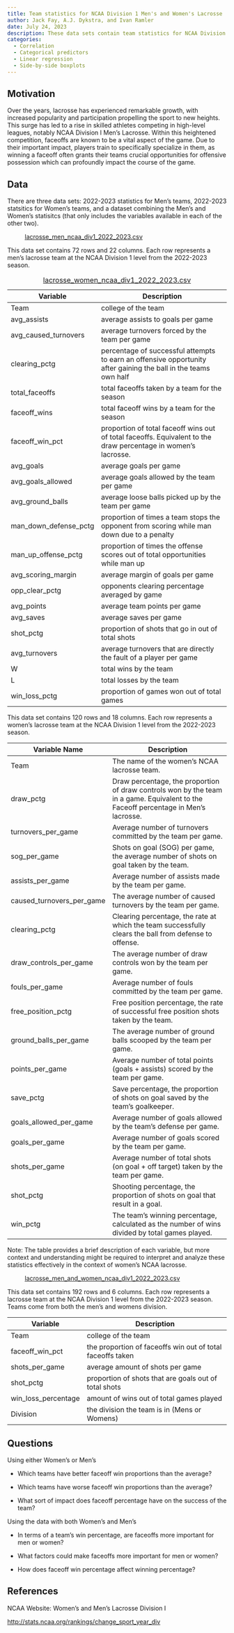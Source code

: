 ```yaml
---
title: Team statistics for NCAA Division 1 Men's and Women's Lacrosse
author: Jack Fay, A.J. Dykstra, and Ivan Ramler
date: July 24, 2023
description: These data sets contain team statistics for NCAA Division I women's and men's lacrosse in the 2022 and 2023 seasons.
categories:
  - Correlation
  - Categorical predictors
  - Linear regression
  - Side-by-side boxplots
---
```


## Motivation

Over the years, lacrosse has experienced remarkable growth, with increased popularity and participation propelling the sport to new heights. This surge has led to a rise in skilled athletes competing in high-level leagues, notably NCAA Division I Men's Lacrosse. Within this heightened competition, faceoffs are known to be a vital aspect of the game. Due to their important impact, players train to specifically specialize in them, as winning a faceoff often grants their teams crucial opportunities for offensive possession which can profoundly impact the course of the game.

## Data

There are three data sets: 2022-2023 statistics for Men's teams, 2022-2023 statsitics for Women's teams, and a dataset combining the Men's and Women's statisitcs (that only includes the variables available in each of the other two).

: [lacrosse_men_ncaa_div1_2022_2023.csv](../data/lacrosse_men_ncaa_div1_2022_2023.csv)

This data set contains 72 rows and 22 columns. Each row represents a men's lacrosse team at the NCAA Division 1 level from the 2022-2023 season.

| Variable              | Description                                                                                                     |
|------------------|------------------------------------------------------|
| Team                  | college of the team                                                                                             |
| avg_assists           | average assists to goals per game                                                                               |
| avg_caused_turnovers  | average turnovers forced by the team per game                                                                   |
| clearing_pctg         | percentage of successful attempts to earn an offensive opportunity after gaining the ball in the teams own half |
| total_faceoffs        | total faceoffs taken by a team for the season                                                                   |
| faceoff_wins          | total faceoff wins by a team for the season                                                                     |
| faceoff_win_pct       | proportion of total faceoff wins out of total faceoffs. Equivalent to the draw percentage in women's lacrosse.  |
| avg_goals             | average goals per game                                                                                          |
| avg_goals_allowed     | average goals allowed by the team per game                                                                      |
| avg_ground_balls      | average loose balls picked up by the team per game                                                              |
| man_down_defense_pctg | proportion of times a team stops the opponent from scoring while man down due to a penalty                      |
| man_up_offense_pctg   | proportion of times the offense scores out of total opportunities while man up                                  |
| avg_scoring_margin    | average margin of goals per game                                                                                |
| opp_clear_pctg        | opponents clearing percentage averaged by game                                                                  |
| avg_points            | average team points per game                                                                                    |
| avg_saves             | average saves per game                                                                                          |
| shot_pctg             | proportion of shots that go in out of total shots                                                               |
| avg_turnovers         | average turnovers that are directly the fault of a player per game                                              |
| W                     | total wins by the team                                                                                          |
| L                     | total losses by the team                                                                                        |
| win_loss_pctg         | proportion of games won out of total games                                                                      |

: [lacrosse_women_ncaa_div1_2022_2023.csv](../data/lacrosse_women_ncaa_div1_2022_2023.csv)

This data set contains 120 rows and 18 columns. Each row represents a women's lacrosse team at the NCAA Division 1 level from the 2022-2023 season.

| Variable Name             | Description                                                                                                                         |
|--------------------|----------------------------------------------------|
| Team                      | The name of the women's NCAA lacrosse team.                                                                                         |
| draw_pctg                 | Draw percentage, the proportion of draw controls won by the team in a game. Equivalent to the Faceoff percentage in Men's lacrosse. |
| turnovers_per_game        | Average number of turnovers committed by the team per game.                                                                         |
| sog_per_game              | Shots on goal (SOG) per game, the average number of shots on goal taken by the team.                                                |
| assists_per_game          | Average number of assists made by the team per game.                                                                                |
| caused_turnovers_per_game | The average number of caused turnovers by the team per game.                                                                        |
| clearing_pctg             | Clearing percentage, the rate at which the team successfully clears the ball from defense to offense.                               |
| draw_controls_per_game    | The average number of draw controls won by the team per game.                                                                       |
| fouls_per_game            | Average number of fouls committed by the team per game.                                                                             |
| free_position_pctg        | Free position percentage, the rate of successful free position shots taken by the team.                                             |
| ground_balls_per_game     | The average number of ground balls scooped by the team per game.                                                                    |
| points_per_game           | Average number of total points (goals + assists) scored by the team per game.                                                       |
| save_pctg                 | Save percentage, the proportion of shots on goal saved by the team's goalkeeper.                                                    |
| goals_allowed_per_game    | Average number of goals allowed by the team's defense per game.                                                                     |
| goals_per_game            | Average number of goals scored by the team per game.                                                                                |
| shots_per_game            | Average number of total shots (on goal + off target) taken by the team per game.                                                    |
| shot_pctg                 | Shooting percentage, the proportion of shots on goal that result in a goal.                                                         |
| win_pctg                  | The team's winning percentage, calculated as the number of wins divided by total games played.                                      |

Note: The table provides a brief description of each variable, but more context and understanding might be required to interpret and analyze these statistics effectively in the context of women's NCAA lacrosse.

:   [lacrosse_men_and_women_ncaa_div1_2022_2023.csv](../data/lacrosse_men_and_women_ncaa_div1_2022_2023.csv)

This data set contains 192 rows and 6 columns. Each row represents a lacrosse team at the NCAA Division 1 level from the 2022-2023 season. Teams come from both the men's and womens division.

| Variable            | Description                                                |
|-------------------|-----------------------------------------------------|
| Team                | college of the team                                        |
| faceoff_win_pct     | the proportion of faceoffs win out of total faceoffs taken |
| shots_per_game      | average amount of shots per game                           |
| shot_pctg           | proportion of shots that are goals out of total shots      |
| win_loss_percentage | amount of wins out of total games played                   |
| Division            | the division the team is in (Mens or Womens)               |

## Questions

Using either Women's or Men's

-   Which teams have better faceoff win proportions than the average?

-   Which teams have worse faceoff win proportions than the average?

-   What sort of impact does faceoff percentage have on the success of the team?


Using the data with both Women's and Men's

-   In terms of a team's win percentage, are faceoffs more important for men or women?

-   What factors could make faceoffs more important for men or women?

-   How does faceoff win percentage affect winning percentage?

## References

NCAA Website: Women's and Men's Lacrosse Division I

<http://stats.ncaa.org/rankings/change_sport_year_div>
